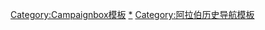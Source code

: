{{Campaignbox
| name = Campaignbox 穆斯林的早期征服
| title = [[穆斯林的征服|穆斯林的早期征服]]
| listclass = hlist
| battles =
'''[[阿拉伯－拜占庭战争|拜占庭帝國]]'''
* {{le|穆斯林征服黎凡特|Muslim conquest of Syria|敘利亞}}
* [[穆斯林征服埃及|埃及]]
* {{le|穆斯林征服亚美尼亚|Muslim conquest of Armenia|亞美尼亞}}
* {{le|阿拉伯在格鲁吉亚的统治|Arab rule in Georgia|喬治亞}}
* {{le|穆斯林征服马格里布|Muslim conquest of the Maghreb|北非}}
* {{le|中世纪的塞浦路斯|Cyprus in the Middle Ages|賽普勒斯}}
* [[君士坦丁堡围城战列表|君士坦丁堡]]
* [[克里特酋長國|克里特]]
* [[穆斯林征服西西里|西西里]]
* [[南意大利的伊斯兰历史|南意大利]]

'''[[伊斯蘭對波斯的征服|薩珊王朝]]'''
* {{le|穆斯林征服帕尔斯|Muslim conquest of Pars|帕尔斯}}
* {{le|穆斯林征服克尔曼|Muslim conquest of Kerman|克尔曼}}
* {{le|穆斯林征服波斯北部|Muslim conquest of Northern Persia|波斯北部}}
* {{le|穆斯林征服锡斯坦|Muslim conquest of Sistan|锡斯坦}}
* {{le|穆斯林征服呼罗珊|Muslim conquest of Khorasan|呼罗珊}}
* {{le|穆斯林征服阿富汗|Muslim conquests of Afghanistan|阿富汗}}

'''[[穆斯林征服印度次大陆|印度河流域]]'''
* {{le|拉西尔战役|Battle of Rasil}}

'''高加索'''
* {{le|穆斯林征服亚美尼亚|Muslim conquest of Armenia|亚美尼亚}}
* [[高加索阿尔巴尼亚王国|高加索阿尔巴尼亚]]
* {{le|阿拉伯在格鲁吉亚的统治|Arab rule in Georgia|高加索格鲁吉亚}}
* {{le|阿拉伯-可萨战争|Arab–Khazar wars|可萨汗国}}

'''[[穆斯林征服河中地区|河中地区]]'''

'''[[倭马亚征服西班牙|西哥特王国（西班牙）]]'''

'''{{le|倭马亚入侵高卢|Umayyad invasion of Gaul|法蘭克王國（高盧）}}'''
}}<noinclude>
[[Category:Campaignbox模板]]
[[Category:穆斯林的征服|*]]
[[Category:阿拉伯历史导航模板]]
</noinclude>